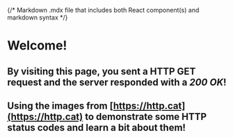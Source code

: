 
{/* Markdown .mdx file that includes both React component(s) and markdown syntax */}

# Welcome!

## By visiting this page, you sent a HTTP **GET** request and the server responded with a **_200 OK_**!

<StatusCodeSearch />

## Using the images from [https://http.cat](https://http.cat) to demonstrate some HTTP status codes and learn a bit about them!
